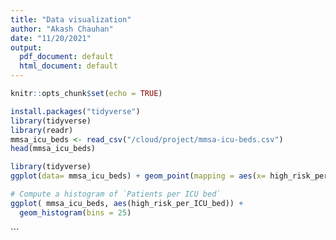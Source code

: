 ```yaml
---
title: "Data visualization"
author: "Akash Chauhan"
date: "11/20/2021"
output:
  pdf_document: default
  html_document: default
---
```


```r
knitr::opts_chunk$set(echo = TRUE)
```
```r
install.packages("tidyverse")
library(tidyverse)
library(readr)
mmsa_icu_beds <- read_csv("/cloud/project/mmsa-icu-beds.csv")
head(mmsa_icu_beds)

```


```r
library(tidyverse)
ggplot(data= mmsa_icu_beds) + geom_point(mapping = aes(x= high_risk_per_hospital , y= hospitals , color= total_at_risk))
```




```r
# Compute a histogram of `Patients per ICU bed`
ggplot( mmsa_icu_beds, aes(high_risk_per_ICU_bed)) +
  geom_histogram(bins = 25)
```
```



